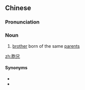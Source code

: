 ==Chinese==
{{zh-forms}}

===Pronunciation===
{{zh-pron
|m=bāoxiōng
|mn=pau-hiaⁿ
|cat=n
}}

===Noun===
{{zh-noun}}

# [[brother]] born of the same [[parent]]s

[[zh:胞兄]]

====Synonyms====
* {{zh-l|胞兄弟}}
* {{zh-l|同胞兄弟}}